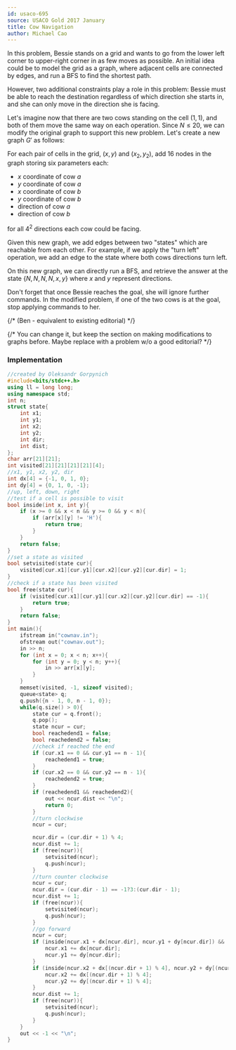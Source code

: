 ```yaml
---
id: usaco-695
source: USACO Gold 2017 January
title: Cow Navigation
author: Michael Cao
---
```


In this problem, Bessie stands on a grid and wants to go from the lower left
corner to upper-right corner in as few moves as possible. An initial idea could
be to model the grid as a graph, where adjacent cells are connected by edges,
and run a BFS to find the shortest path.

However, two additional constraints play a role in this problem: Bessie must be
able to reach the destination regardless of which direction she starts in, and
she can only move in the direction she is facing.

Let's imagine now that there are two cows standing on the cell $(1, 1)$, and
both of them move the same way on each operation. Since $N \leq 20$, we can
modify the original graph to support this new problem. Let's create a new graph
$G'$ as follows:

For each pair of cells in the grid, $(x, y)$ and $(x_2, y_2)$, add $16$ nodes in
the graph storing six parameters each:

- $x$ coordinate of cow $a$
- $y$ coordinate of cow $a$
- $x$ coordinate of cow $b$
- $y$ coordinate of cow $b$
- direction of cow $a$
- direction of cow $b$

for all $4 ^ 2$ directions each cow could be facing.

Given this new graph, we add edges between two "states" which are reachable from
each other. For example, if we apply the "turn left" operation, we add an edge
to the state where both cows directions turn left.

On this new graph, we can directly run a BFS, and retrieve the answer at the
state $\{N, N, N, N, x, y\}$ where $x$ and $y$ represent directions.

<Warning>

Don't forget that once Bessie reaches the goal, she will ignore further
commands. In the modified problem, if one of the two cows is at the goal, stop
applying commands to her.

</Warning>

{/* (Ben - equivalent to existing editorial) */}

{/* You can change it, but keep the section on making modifications to graphs before. Maybe replace with a problem w/o a good editorial? */}

### Implementation

<LanguageSection>

<CPPSection>

```cpp
//created by Oleksandr Gorpynich
#include<bits/stdc++.h>
using ll = long long;
using namespace std;
int n;
struct state{
	int x1;
	int y1;
	int x2;
	int y2;
	int dir;
	int dist;
};
char arr[21][21];
int visited[21][21][21][21][4];
//x1, y1, x2, y2, dir
int dx[4] = {-1, 0, 1, 0};
int dy[4] = {0, 1, 0, -1};
//up, left, down, right
//test if a cell is possible to visit
bool inside(int x, int y){
	if (x >= 0 && x < n && y >= 0 && y < n){
		if (arr[x][y] != 'H'){
			return true;
		}
	}
	return false;
}
//set a state as visited
bool setvisited(state cur){
	visited[cur.x1][cur.y1][cur.x2][cur.y2][cur.dir] = 1;
}
//check if a state has been visited
bool free(state cur){
	if (visited[cur.x1][cur.y1][cur.x2][cur.y2][cur.dir] == -1){
		return true;
	}
	return false;
}
int main(){
	ifstream in("cownav.in");
	ofstream out("cownav.out");
	in >> n;
	for (int x = 0; x < n; x++){
		for (int y = 0; y < n; y++){
			in >> arr[x][y];
		}
	}
	memset(visited, -1, sizeof visited);
	queue<state> q;
	q.push({n - 1, 0, n - 1, 0});
	while(q.size() > 0){
		state cur = q.front();
		q.pop();
		state ncur = cur;
		bool reachedend1 = false;
		bool reachedend2 = false;
		//check if reached the end
		if (cur.x1 == 0 && cur.y1 == n - 1){
			reachedend1 = true;
		}
		if (cur.x2 == 0 && cur.y2 == n - 1){
			reachedend2 = true;
		}
		if (reachedend1 && reachedend2){
			out << ncur.dist << "\n";
			return 0;
		}
		//turn clockwise
		ncur = cur;

		ncur.dir = (cur.dir + 1) % 4;
		ncur.dist += 1;
		if (free(ncur)){
			setvisited(ncur);
			q.push(ncur);
		}
		//turn counter clockwise
		ncur = cur;
		ncur.dir = (cur.dir - 1) == -1?3:(cur.dir - 1);
		ncur.dist += 1;
		if (free(ncur)){
			setvisited(ncur);
			q.push(ncur);
		}
		//go forward
		ncur = cur;
		if (inside(ncur.x1 + dx[ncur.dir], ncur.y1 + dy[ncur.dir]) && !reachedend1){
			ncur.x1 += dx[ncur.dir];
			ncur.y1 += dy[ncur.dir];
		}
		if (inside(ncur.x2 + dx[(ncur.dir + 1) % 4], ncur.y2 + dy[(ncur.dir + 1) % 4]) && !reachedend2){
			ncur.x2 += dx[(ncur.dir + 1) % 4];
			ncur.y2 += dy[(ncur.dir + 1) % 4];
		}
		ncur.dist += 1;
		if (free(ncur)){
			setvisited(ncur);
			q.push(ncur);
		}
	}
	out << -1 << "\n";
}
```

</CPPSection>
</LanguageSection>
